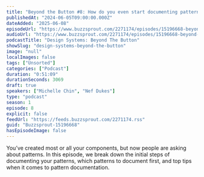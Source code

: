 ```yaml
---
title: "Beyond the Button #8: How do you even start documenting patterns?"
publishedAt: "2024-06-05T09:00:00.000Z"
dateAdded: "2025-06-08"
episodeUrl: "https://www.buzzsprout.com/2271174/episodes/15196668-beyond-the-button-8-how-do-you-even-start-documenting-patterns.mp3"
audioUrl: "https://www.buzzsprout.com/2271174/episodes/15196668-beyond-the-button-8-how-do-you-even-start-documenting-patterns.mp3"
podcastTitle: "Design Systems: Beyond The Button"
showSlug: "design-systems-beyond-the-button"
image: "null"
localImages: false
tags: ["Unsorted"]
categories: ["Podcast"]
duration: "0:51:09"
durationSeconds: 3069
draft: true
speakers: ["Michelle Chin", "Nef Dukes"]
type: "podcast"
season: 1
episode: 8
explicit: false
feedUrl: "https://feeds.buzzsprout.com/2271174.rss"
guid: "Buzzsprout-15196668"
hasEpisodeImage: false
---
```

You’ve created most or all your components, but now people are asking about patterns. In this episode, we break down the initial steps of documenting your patterns, which patterns to document first, and top tips when it comes to pattern documentation.
